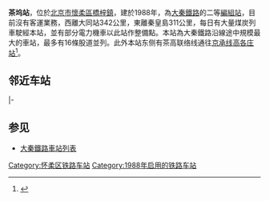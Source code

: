 {{Infobox China railway station
|车站名称 = 茶坞站
|图片 =Chawu Railway Station Title.jpg
|图片介绍 = 
|其他名称 = 
|车站拼音 = Chawu
|英文名称 = Chawu Railway Station
|车站代码 = 13715<ref>{{cite book|title=中华人民共和国铁路车站代码（GB/T 10302-2010）|publisher=中国标准出版社|year=2010|isbn=155066140495|ignore-isbn-error=true|pages=5}}</ref>
|电报码 = CWV<ref>{{cite book|author=铁道部电子计算技术中心, 铁道部运输局|title=铁路车站站名代码表：TMIS使用|publisher=中国铁道出版社|location=北京|year=1998|isbn=9787113030995|pages=13}}</ref>
|拼音码 = CWU
|address = [[北京市|北京市]][[怀柔区|怀柔区]][[桥梓镇|桥梓镇]]
|坐标 = {{coord|40|16|35.31|N|116|33|4.26|E|type:parking_lot|display=inline,title}}
|归属 = [[大秦铁路股份有限公司|大秦铁路股份有限公司]]
|车站等级 = [[二等站_(中国大陆)|二等站]]
|线路 = [[大秦铁路|大秦铁路]]、茶高联络线
|月台数目 = 
|站线配置图 = 
}}
'''茶坞站'''，位於[[北京市|北京市]][[懷柔區|懷柔區]][[橋梓鎮|橋梓鎮]]，建於1988年，為[[大秦鐵路|大秦鐵路]]的二等[[編組站|編組站]]，目前沒有客運業務，西離大同站342公里，東離秦皇島311公里，每日有大量煤炭列車駛經本站，並有部分電力機車以此站作整備點。本站為大秦鐵路沿線途中規模最大的車站，最多有16條股道並列。此外本站东侧有茶高联络线通往[[京承线|京承线]][[高各庄站|高各庄站]]<ref>{{cite web|url=http://www.sasac.gov.cn/n2588025/n2588124/c4046294/content.html|title=中铁电气化局开建大秦四亿吨配套应急改造工程|publisher=[[国务院国有资产监督管理委员会|国务院国有资产监督管理委员会]]|date=2010-03-15|accessdate=2021-07-05}}</ref>。

==邻近车站==
{{Start rail box|[[中国铁路|中国铁路]]}}
{{s-inop|[[下庄站|下庄站]]|{{站|大同}}方向}}
{{s-line|[[大秦铁路|大秦铁路]]}}
{{s-inop|[[平谷站|平谷站]]|{{站|柳村南}}方向}}
|-
{{terminus}}
{{s-line|茶高联络线}}
{{s-inop|[[高各庄站|高各庄站]]|{{站|双桥||铁路}}方向}}
{{End box}}

==参见==
{{commonscat|Chawu Railway Station}}

*[[大秦鐵路車站列表|大秦鐵路車站列表]]


{{reflist}}
{{大秦铁路}}
{{北京铁路车站列表}}

[[Category:怀柔区铁路车站|Category:怀柔区铁路车站]]
[[Category:1988年启用的铁路车站|Category:1988年启用的铁路车站]]